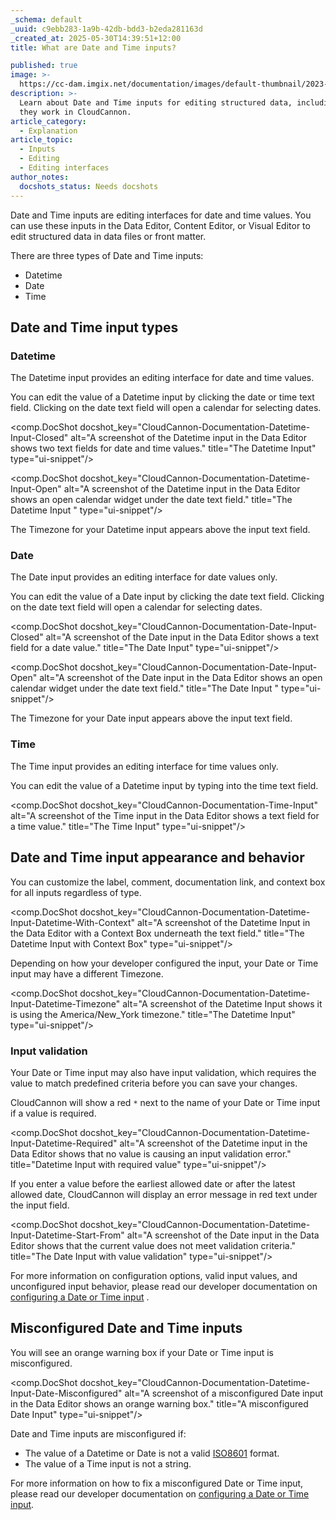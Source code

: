 ```yaml
---
_schema: default
_uuid: c9ebb283-1a9b-42db-bdd3-b2eda281163d
_created_at: 2025-05-30T14:39:51+12:00
title: What are Date and Time inputs?

published: true
image: >-
  https://cc-dam.imgix.net/documentation/images/default-thumbnail/2023-Q4/CloudCannon-Documentation-Thumbnail.png
description: >-
  Learn about Date and Time inputs for editing structured data, including how
  they work in CloudCannon.
article_category:
  - Explanation
article_topic:
  - Inputs
  - Editing
  - Editing interfaces
author_notes:
  docshots_status: Needs docshots
---
```

Date and Time inputs are editing interfaces for date and time values. You can use these inputs in the Data Editor, Content Editor, or Visual Editor to edit structured data in data files or front matter.

There are three types of Date and Time inputs:

* Datetime
* Date
* Time

## Date and Time input types

### Datetime

The Datetime input provides an editing interface for date and time values.

You can edit the value of a Datetime input by clicking the date or time text field. Clicking on the date text field will open a calendar for selecting dates.

<comp.DocShot docshot_key="CloudCannon-Documentation-Datetime-Input-Closed" alt="A screenshot of the Datetime input in the Data Editor shows two text fields for date and time values." title="The Datetime Input" type="ui-snippet"/>

<comp.DocShot docshot_key="CloudCannon-Documentation-Datetime-Input-Open" alt="A screenshot of the Datetime input in the Data Editor shows an open calendar widget under the date text field." title="The Datetime Input " type="ui-snippet"/>

The Timezone for your Datetime input appears above the input text field.

### Date

The Date input provides an editing interface for date values only.

You can edit the value of a Date input by clicking the date text field. Clicking on the date text field will open a calendar for selecting dates.

<comp.DocShot docshot_key="CloudCannon-Documentation-Date-Input-Closed" alt="A screenshot of the Date input in the Data Editor shows a text field for a date value." title="The Date Input" type="ui-snippet"/>

<comp.DocShot docshot_key="CloudCannon-Documentation-Date-Input-Open" alt="A screenshot of the Date input in the Data Editor shows an open calendar widget under the date text field." title="The Date Input " type="ui-snippet"/>

The Timezone for your Date input appears above the input text field.

### Time

The Time input provides an editing interface for time values only.

You can edit the value of a Datetime input by typing into the time text field.

<comp.DocShot docshot_key="CloudCannon-Documentation-Time-Input" alt="A screenshot of the Time input in the Data Editor shows a text field for a time value." title="The Time Input" type="ui-snippet"/>

## Date and Time input appearance and behavior

You can customize the label, comment, documentation link, and context box for all inputs regardless of type.

<comp.DocShot docshot_key="CloudCannon-Documentation-Datetime-Input-Datetime-With-Context" alt="A screenshot of the Datetime Input in the Data Editor with a Context Box underneath the text field." title="The Datetime Input with Context Box" type="ui-snippet"/>

Depending on how your developer configured the input, your Date or Time input may have a different Timezone.

<comp.DocShot docshot_key="CloudCannon-Documentation-Datetime-Input-Datetime-Timezone" alt="A screenshot of the Datetime Input shows it is using the America/New_York timezone." title="The Datetime Input" type="ui-snippet"/>

### Input validation

Your Date or Time input may also have input validation, which requires the value to match predefined criteria before you can save your changes.

CloudCannon will show a red `*` next to the name of your Date or Time input if a value is required.

<comp.DocShot docshot_key="CloudCannon-Documentation-Datetime-Input-Datetime-Required" alt="A screenshot of the Datetime input in the Data Editor shows that no value is causing an input validation error." title="Datetime Input with required value" type="ui-snippet"/>

If you enter a value before the earliest allowed date or after the latest allowed date, CloudCannon will display an error message in red text under the input field.

<comp.DocShot docshot_key="CloudCannon-Documentation-Datetime-Input-Datetime-Start-From" alt="A screenshot of the Date input in the Data Editor shows that the current value does not meet validation criteria." title="The Date Input with value validation" type="ui-snippet"/>

For more information on configuration options, valid input values, and unconfigured input behavior, please read our developer documentation on [configuring a Date or Time input](/documentation/articles/configure-a-date-or-time-input/) .

## Misconfigured Date and Time inputs

You will see an orange warning box if your Date or Time input is misconfigured.

<comp.DocShot docshot_key="CloudCannon-Documentation-Datetime-Input-Date-Misconfigured" alt="A screenshot of a misconfigured Date input in the Data Editor shows an orange warning box." title="A misconfigured Date Input" type="ui-snippet"/>

Date and Time inputs are misconfigured if:

* The value of a Datetime or Date is not a valid <a href="https://www.iso.org/iso-8601-date-and-time-format.html" target="_blank" rel="noopener">ISO8601</a> format.
* The value of a Time input is not a string.

For more information on how to fix a misconfigured Date or Time input, please read our developer documentation on [configuring a Date or Time input](/documentation/articles/configure-a-date-or-time-input/).